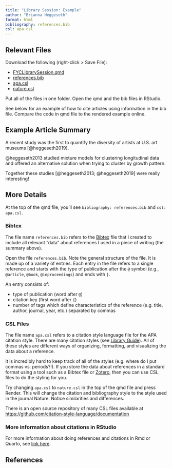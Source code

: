 ```yaml
---
title: "Library Session: Example"
author: "Brianna Heggeseth"
format: html
bibliography: references.bib
csl: apa.csl
---
```


## Relevant Files

Download the following (right-click > Save File):

- [FYCLibrarySession.qmd](FYCLibrarySession.qmd)
- [references.bib](references.bib)
- [apa.csl](apa.csl)
- [nature.csl](nature.csl)

Put all of the files in one folder. Open the qmd and the bib files in RStudio. 

See below for an example of how to cite articles using information in the bib file. Compare the code in qmd file to the rendered example online.

## Example Article Summary

A recent study was the first to quantify the diversity of artists at U.S. art museums [@heggeseth2019]. 

@heggeseth2013 studied mixture models for clustering longitudinal data and offered an alternative solution when trying to cluster by growth pattern.

Together these studies [@heggeseth2013; @heggeseth2019] were really interesting!

## More Details

At the top of the qmd file, you'll see `bibliography: references.bib` and `csl: apa.csl`. 

### Bibtex

The file name `references.bib` refers to the [Bibtex](http://www.bibtex.org/) file that I created to include all relevant "data" about references I used in a piece of writing (the summary above).

Open the file `references.bib`. Note the general structure of the file. It is made up of a variety of entries. Each entry in the file refers to a single reference and starts with the type of publication after the `@` symbol (e.g., `@article`, `@book`, `@inproceedings`) and ends with `}`.

An entry consists of: 

- type of publication (word after `@`)
- citation key (first word after `{`)
- number of tags which define characteristics of the reference (e.g. title, author, journal, year, etc.) separated by commas


### CSL Files

The file name `apa.csl` refers to a citation style language file for the APA citation style. There are many citation styles (see [Library Guide](https://libguides.macalester.edu/citation)). All of these styles are different ways of organizing, formatting, and visualizing the data about a reference. 

It is incredibly hard to keep track of all of the styles (e.g. where do I put commas vs. periods?!). If you store the data about references in a standard format using a tool such as a Bibtex file or [Zotero](https://libguides.macalester.edu/c.php?g=525380&p=6908726), then you can use CSL files to do the styling for you.

Try changing `apa.csl` to `nature.csl` in the top of the qmd file and press Render. This will change the citation and bibliography style to the style used in the journal Nature. Notice similarities and differences.

There is an open source repository of many CSL files available at [https://github.com/citation-style-language/documentation](https://github.com/citation-style-language/documentation)

### More information about citations in RStudio

For more information about doing references and citations in Rmd or Quarto, see [link here](https://quarto.org/docs/authoring/footnotes-and-citations.html).

## References

::: {#refs}
:::
